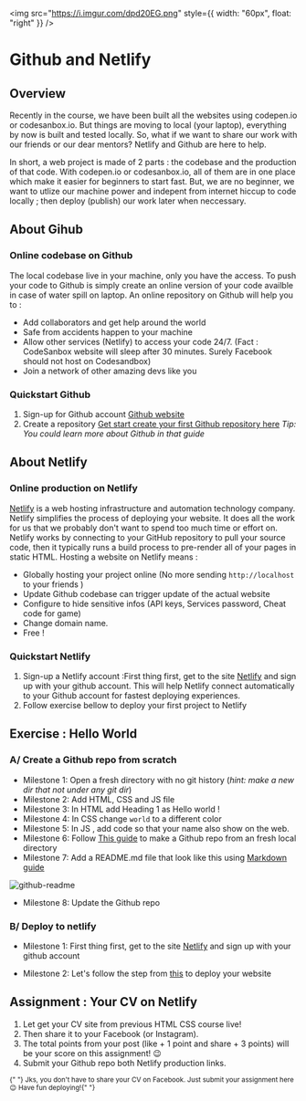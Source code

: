 <img
  src="https://i.imgur.com/dpd20EG.png"
  style={{ width: "60px", float: "right" }}
/>

# Github and Netlify

## Overview

Recently in the course, we have been built all the websites using codepen.io or codesanbox.io. But things are moving to local (your laptop), everything by now is built and tested locally. So, what if we want to share our work with our friends or our dear mentors? Netlify and Github are here to help.

In short, a web project is made of 2 parts : the codebase and the production of that code. With codepen.io or codesanbox.io, all of them are in one place which make it easier for beginners to start fast. But, we are no beginner, we want to utlize our machine power and indepent from internet hiccup to code locally ; then deploy (publish) our work later when neccessary.

## About Gihub

### Online codebase on Github

The local codebase live in your machine, only you have the access. To push your code to Github is simply create an online version of your code availble in case of water spill on laptop. An online repository on Github will help you to :

- Add collaborators and get help around the world
- Safe from accidents happen to your machine
- Allow other services (Netlify) to access your code 24/7. (Fact : CodeSanbox website will sleep after 30 minutes. Surely Facebook should not host on Codesandbox)
- Join a network of other amazing devs like you

### Quickstart Github

1. Sign-up for Github account [Github website](https://github.com/)
2. Create a repository [Get start create your first Github repository here](https://docs.github.com/en/get-started/quickstart/create-a-repo) _Tip: You could learn more about Github in that guide_

## About Netlify

### Online production on Netlify

[Netlify](https://www.netlify.com/) is a web hosting infrastructure and automation technology company. Netlify simplifies the process of deploying your website. It does all the work for us that we probably don't want to spend too much time or effort on. Netlify works by connecting to your GitHub repository to pull your source code, then it typically runs a build process to pre-render all of your pages in static HTML. Hosting a website on Netlify means :

- Globally hosting your project online (No more sending `http://localhost` to your friends )
- Update Github codebase can trigger update of the actual website
- Configure to hide sensitive infos (API keys, Services password, Cheat code for game)
- Change domain name.
- Free !

### Quickstart Netlify

1. Sign-up a Netlify account :First thing first, get to the site [Netlify](https://www.netlify.com/) and sign up with your github account. This will help Netlify connect automatically to your Github account for fastest deploying experiences.
2. Follow exercise bellow to deploy your first project to Netlify

## Exercise : Hello World

### A/ Create a Github repo from scratch

- Milestone 1: Open a fresh directory with no git history (_hint: make a new dir that not under any git dir_)
- Milestone 2: Add HTML, CSS and JS file
- Milestone 3: In HTML add Heading 1 as Hello world !
- Milestone 4: In CSS change `world` to a different color
- Milestone 5: In JS , add code so that your name also show on the web.
- Milestone 6: Follow [This guide](https://kbroman.org/github_tutorial/pages/init.html) to make a Github repo from an fresh local directory
- Milestone 7: Add a README.md file that look like this using [Markdown guide](https://www.markdownguide.org/basic-syntax/)

![github-readme](../../assets/wv/m14/github-readme.png)

- Milestone 8: Update the Github repo

### B/ Deploy to netlify

- Milestone 1: First thing first, get to the site [Netlify](https://www.netlify.com/) and sign up with your github account

- Milestone 2: Let's follow the step from [this](https://www.netlify.com/blog/2016/09/29/a-step-by-step-guide-deploying-on-netlify/) to deploy your website

## Assignment : Your CV on Netlify

1. Let get your CV site from previous HTML CSS course live!
2. Then share it to your Facebook (or Instagram).
3. The total points from your post (like + 1 point and share + 3 points) will be your score on this assignment! 😉
4. Submit your Github repo both Netlify production links.

<small>
  {" "}
  Jks, you don't have to share your CV on Facebook. Just submit your assignment here
  😉 Have fun deploying!{" "}
</small>

<br />
<br />
<br />
